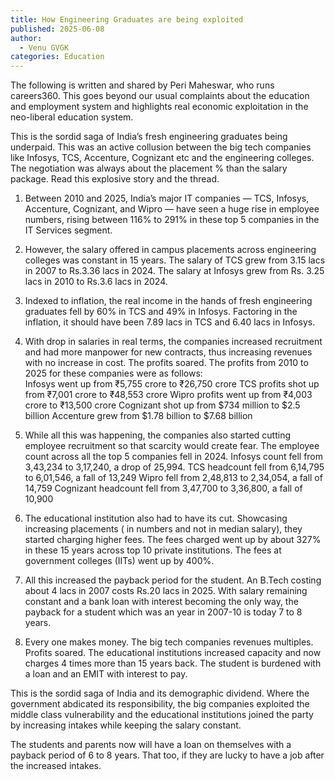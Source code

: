 ```yaml
---
title: How Engineering Graduates are being exploited
published: 2025-06-08
author:
  - Venu GVGK
categories: Education
---
```

The following is written and shared by Peri Maheswar, who runs careers360. This goes beyond our usual complaints about the education and employment system and highlights real economic exploitation in the neo-liberal education system. 

This is the sordid saga of India’s fresh engineering graduates being underpaid. This was an active collusion between the big tech companies like Infosys, TCS, Accenture, Cognizant etc and the engineering colleges. The negotiation was always about the placement % than the salary package. Read this explosive story and the thread. 

1. Between 2010 and 2025, India’s major IT companies — TCS, Infosys, Accenture, Cognizant, and Wipro — have seen a huge rise in employee numbers, rising between 116% to 291% in these top 5 companies in the IT Services segment.

2. However, the salary offered in campus placements across engineering colleges was constant in 15 years. The salary of TCS grew from 3.15 lacs in 2007 to Rs.3.36 lacs in 2024. The salary at Infosys grew from Rs. 3.25 lacs in 2010 to Rs.3.6 lacs in 2024. 

3. Indexed to inflation, the real income in the hands of fresh engineering graduates fell by 60% in TCS and 49% in Infosys. Factoring in the inflation, it should have been 7.89 lacs in TCS and 6.40 lacs in Infosys. 

4. With drop in salaries in real terms, the companies increased recruitment and had more manpower for new contracts, thus increasing revenues with no increase in cost. The profits soared. The profits from 2010 to 2025 for these companies were as follows:  
    Infosys went up from ₹5,755 crore to ₹26,750 crore
    TCS profits shot up from ₹7,001 crore to ₹48,553 crore
    Wipro profits went up from ₹4,003 crore to ₹13,500 crore
    Cognizant shot up from $734 million to $2.5 billion
    Accenture grew from $1.78 billion to $7.68 billion

5. While all this was happening, the companies also started cutting employee recruitment so that scarcity would create fear. The employee count across all the top 5 companies fell in 2024. 
    Infosys count fell from 3,43,234 to 3,17,240, a drop of 25,994. 
    TCS headcount fell from 6,14,795 to 6,01,546, a fall of 13,249
    Wipro fell from 2,48,813 to 2,34,054, a fall of 14,759
    Cognizant headcount fell from 3,47,700 to 3,36,800, a fall of 10,900

6. The educational institution also had to have its cut. Showcasing increasing placements ( in numbers and not in median salary), they started charging higher fees. The fees charged went up by about 327% in these 15 years across top 10 private institutions. The fees at government colleges (IITs) went up by 400%. 

7. All this increased the payback period for the student. An B.Tech costing about 4 lacs in 2007 costs Rs.20 lacs in 2025. With salary remaining constant and a bank loan with interest becoming the only way, the payback for a student which was an year in 2007-10 is today 7 to 8 years. 

8. Every one makes money. The big tech companies revenues multiples. Profits soared. The educational institutions increased capacity and now charges 4 times more than 15 years back. The student is burdened with a loan and an EMIT with interest to pay. 

This is the sordid saga of India and its demographic dividend. Where the government abdicated its responsibility, the big companies exploited the middle class vulnerability and the educational institutions joined the party by increasing intakes while keeping the salary constant. 

The students and parents now will have a loan on themselves with a payback period of 6 to 8 years. That too, if they are lucky to have a job after the increased intakes.